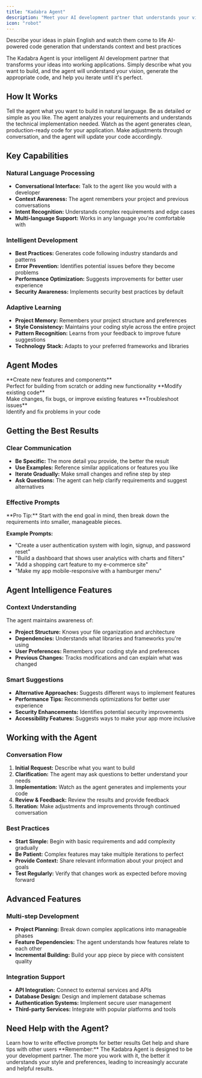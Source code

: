 ```yaml
---
title: "Kadabra Agent"
description: "Meet your AI development partner that understands your vision and builds it for you"
icon: "robot"
---
```


<CardGroup cols="2">
  <Card title="Natural Language Development" icon="comments">
    Describe your ideas in plain English and watch them come to life
  </Card>
  <Card title="Intelligent Code Generation" icon="code">
    AI-powered code generation that understands context and best practices
  </Card>
</CardGroup>

The Kadabra Agent is your intelligent AI development partner that transforms your ideas into working applications. Simply describe what you want to build, and the agent will understand your vision, generate the appropriate code, and help you iterate until it's perfect.

## How It Works

<Steps>
  <Step title="Describe Your Vision">
    Tell the agent what you want to build in natural language. Be as detailed or simple as you like.
  </Step>
  <Step title="AI Understanding">
    The agent analyzes your requirements and understands the technical implementation needed.
  </Step>
  <Step title="Code Generation">
    Watch as the agent generates clean, production-ready code for your application.
  </Step>
  <Step title="Iterate & Refine">
    Make adjustments through conversation, and the agent will update your code accordingly.
  </Step>
</Steps>

## Key Capabilities

### **Natural Language Processing**
- **Conversational Interface:** Talk to the agent like you would with a developer
- **Context Awareness:** The agent remembers your project and previous conversations
- **Intent Recognition:** Understands complex requirements and edge cases
- **Multi-language Support:** Works in any language you're comfortable with

### **Intelligent Development**
- **Best Practices:** Generates code following industry standards and patterns
- **Error Prevention:** Identifies potential issues before they become problems
- **Performance Optimization:** Suggests improvements for better user experience
- **Security Awareness:** Implements security best practices by default

### **Adaptive Learning**
- **Project Memory:** Remembers your project structure and preferences
- **Style Consistency:** Maintains your coding style across the entire project
- **Pattern Recognition:** Learns from your feedback to improve future suggestions
- **Technology Stack:** Adapts to your preferred frameworks and libraries

## Agent Modes

<CardGroup cols="3">
  <Card title="Build Mode" icon="hammer">
    **Create new features and components**<br/>
    Perfect for building from scratch or adding new functionality
  </Card>
  <Card title="Edit Mode" icon="edit">
    **Modify existing code**<br/>
    Make changes, fix bugs, or improve existing features
  </Card>
  <Card title="Debug Mode" icon="bug">
    **Troubleshoot issues**<br/>
    Identify and fix problems in your code
  </Card>
</CardGroup>

## Getting the Best Results

### **Clear Communication**
- **Be Specific:** The more detail you provide, the better the result
- **Use Examples:** Reference similar applications or features you like
- **Iterate Gradually:** Make small changes and refine step by step
- **Ask Questions:** The agent can help clarify requirements and suggest alternatives

### **Effective Prompts**
<Note>
  **Pro Tip:** Start with the end goal in mind, then break down the requirements into smaller, manageable pieces.
</Note>

**Example Prompts:**
- "Create a user authentication system with login, signup, and password reset"
- "Build a dashboard that shows user analytics with charts and filters"
- "Add a shopping cart feature to my e-commerce site"
- "Make my app mobile-responsive with a hamburger menu"

## Agent Intelligence Features

### **Context Understanding**
The agent maintains awareness of:
- **Project Structure:** Knows your file organization and architecture
- **Dependencies:** Understands what libraries and frameworks you're using
- **User Preferences:** Remembers your coding style and preferences
- **Previous Changes:** Tracks modifications and can explain what was changed

### **Smart Suggestions**
- **Alternative Approaches:** Suggests different ways to implement features
- **Performance Tips:** Recommends optimizations for better user experience
- **Security Enhancements:** Identifies potential security improvements
- **Accessibility Features:** Suggests ways to make your app more inclusive

## Working with the Agent

### **Conversation Flow**
1. **Initial Request:** Describe what you want to build
2. **Clarification:** The agent may ask questions to better understand your needs
3. **Implementation:** Watch as the agent generates and implements your code
4. **Review & Feedback:** Review the results and provide feedback
5. **Iteration:** Make adjustments and improvements through continued conversation

### **Best Practices**
- **Start Simple:** Begin with basic requirements and add complexity gradually
- **Be Patient:** Complex features may take multiple iterations to perfect
- **Provide Context:** Share relevant information about your project and goals
- **Test Regularly:** Verify that changes work as expected before moving forward

## Advanced Features

### **Multi-step Development**
- **Project Planning:** Break down complex applications into manageable phases
- **Feature Dependencies:** The agent understands how features relate to each other
- **Incremental Building:** Build your app piece by piece with consistent quality

### **Integration Support**
- **API Integration:** Connect to external services and APIs
- **Database Design:** Design and implement database schemas
- **Authentication Systems:** Implement secure user management
- **Third-party Services:** Integrate with popular platforms and tools

## Need Help with the Agent?

<CardGroup cols="2">
  <Card title="Prompt Engineering Guide" icon="lightbulb" href="/prompting/prompting-101">
    Learn how to write effective prompts for better results
  </Card>
  <Card title="Community Support" icon="discord" href="https://discord.gg/kadabra-dev">
    Get help and share tips with other users
  </Card>
</CardGroup>

<Note>
  **Remember:** The Kadabra Agent is designed to be your development partner. The more you work with it, the better it understands your style and preferences, leading to increasingly accurate and helpful results.
</Note> 